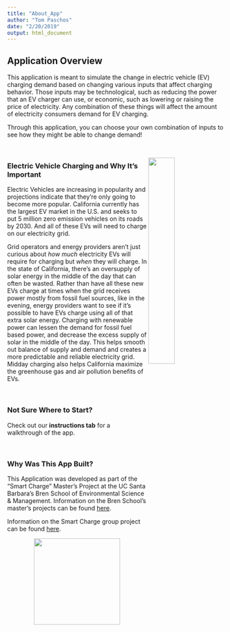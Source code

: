 ```yaml
---
title: "About_App"
author: "Tom Paschos"
date: "2/20/2019"
output: html_document
---
```


## Application Overview

This application is meant to simulate the change in electric vehicle (EV) charging demand based on changing various inputs that affect charging behavior. Those inputs may be technological, such as reducing the power that an EV charger can use, or economic, such as lowering or raising the price of electricity. Any combination of these things will affect the amount of electricity consumers demand for EV charging.

Through this application, you can choose your own combination of inputs to see how they might be able to change demand!


&nbsp;
&nbsp;




<img src="EV_Charging.jpeg" width="35%" align="right">



### Electric Vehicle Charging and Why It's Important

Electric Vehicles are increasing in popularity and projections indicate that they're only going to become more popular. California currently has the largest EV market in the U.S. and seeks to put 5 million zero emission vehicles on its roads by 2030. And all of these EVs will need to charge on our electricity grid. 

Grid operators and energy providers aren't just curious about *how much* electricity EVs will require for charging but *when* they will charge. In the state of California, there's an oversupply of solar energy in the middle of the day that can often be wasted. Rather than have all these new EVs charge at times when the grid receives power mostly from fossil fuel sources, like in the evening, energy providers want to see if it's possible to have EVs charge using all of that extra solar energy. Charging with renewable power can lessen the demand for fossil fuel based power, and decrease the excess supply of solar in the middle of the day.  This helps smooth out balance of supply and demand and creates a more predictable and reliable electricity grid. Midday charging also helps California maximize the greenhouse gas and air pollution benefits of EVs. 

&nbsp;

### Not Sure Where to Start?  
Check out our **instructions tab** for a walkthrough of the app.

&nbsp;
&nbsp;

### Why Was This App Built?

This Application was developed as part of the "Smart Charge" Master's Project at the UC Santa Barbara's Bren School of Environmental Science & Management. Information on the Bren School's master's projects can be found [here](https://www.bren.ucsb.edu/research/masters_projects_landing.htm).

Information on the Smart Charge group project can be found [here](https://smartchargeproject.weebly.com/).



<center>

<img src="bren_school.jpeg" width="200">










